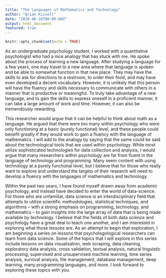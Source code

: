 ```yaml
---
title: "The Languages of Mathematics and Technology"
author: "Brian Kissell"
date: "2020-06-28T00:00:00Z"
output: html_document
featured: true
---
```


```r
knitr::opts_chunk$set(echo = TRUE)
```

As an undergraduate psychology student, I worked with a quantitative psychologist who had a nice analogy that has stuck with me. He spoke about the process of learning a new language. After studying a language for a few years, one may travel to a new area where that language is spoken and be able to somewhat function in that new place. They may have the skills to ask for directions to a restroom, to order their food, and may have even developed a decent vocabulary. However, it is unlikely that this person will have the fluency and skills necessary to communicate with others in a manner that is productive or meaningful. To truly take advantage of a new language, and to gain the skills to express oneself in a proficient manner, it can take a large amount of work and time. However, it can also be tremendously rewarding. 

This researcher would argue that it can be helpful to think about math as a language. He argued that there were too many within psychology who were only functioning at a basic (purely functional) level, and these people could benefit greatly if they would work to gain a fluency with the language of mathematics. I will add to the analogy by saying that the same could be said about the technological tools that are used within psychology. While most utilize sophisticated technologies for data collection and analysis, I would argue that many researchers within psychology are far from fluent in the language of technology and programming. Many seem content with using technology at a purely functional level, but I believe that for those who really want to explore and understand the targets of their research will need to develop a fluency with the languages of mathematics and technology.

Within the past two years, I have found myself drawn away from academic psychology, and instead have decided to enter the world of data-science. For those who are unfamiliar, data science is an interdisciplinary field that attempts to utilize scientific methodologies, statistical techniques, and algorithms – with a strong emphasis on programming, technology, and mathematics – to gain insights into the large array of data that is being made available by technology. I believe that the fields of both data science and psychology have a great deal to teach one another, and I am interested in exploring what those lessons are. As an attempt to begin that exploration, I am beginning a series on lessons that psychologological researchers can learn from data science. Some of the topics that I will explore in this series include lessons on data visualization, web scraping, data cleaning, exploratory data analysis, cross validation, textual analysis, natural linguistic processing, supervised and unsupervised machine learning, time series analysis, survival analysis, file management, database management, deep learning, many programming languages, and more. I look forward to exploring these topics with you.